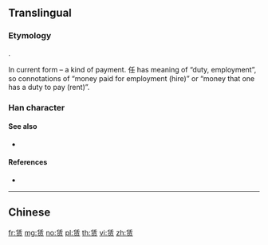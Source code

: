{{character info/new}}
{{also|賃}}
==Translingual==

===Etymology===
{{Han simp|賃|f=貝|t=贝}}.

In current form {{Han compound|任|贝|t2=shell, money|ls=psc|c1=p|c2=s}} – a kind of payment. 任 has meaning of “duty, employment”, so connotations of “money paid for employment (hire)” or “money that one has a duty to pay (rent)”.

===Han character===
{{Han char|rn=154|rad=贝|as=06|sn=10|four=|canj=OGBO|ids=⿱任贝}}

====See also====
* {{l|mul|货}} <!-- graphically similar -->

====References====
* {{Han ref|kx=1213.211|hdz=63639.060|uh=8D41|ud=36161}}

----

==Chinese==
{{zh-see|賃}}

[[fr:赁]]
[[mg:赁]]
[[no:赁]]
[[pl:赁]]
[[th:赁]]
[[vi:赁]]
[[zh:赁]]